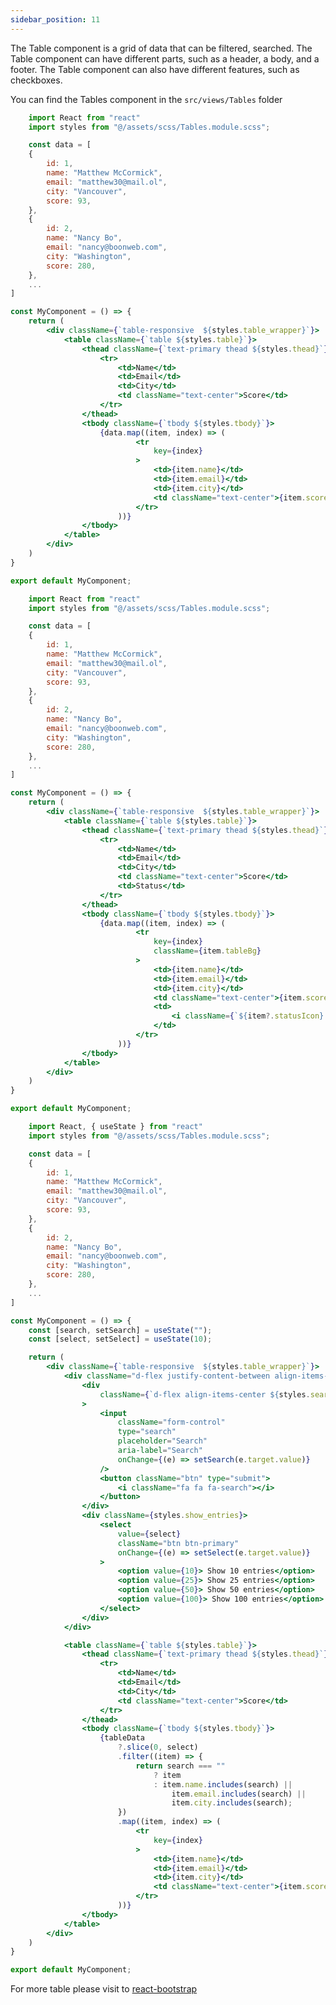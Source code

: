 ```yaml
---
sidebar_position: 11
---
```


The Table component is a grid of data that can be filtered, searched. The Table component can have different parts, such as a header, a body, and a footer. The Table component can also have different features, such as checkboxes.

You can find the Tables component in the `src/views/Tables` folder


<CodePreview>
    <BasicTable />
</CodePreview>

```jsx title="Table"
    import React from "react"
    import styles from "@/assets/scss/Tables.module.scss";

    const data = [
    {
        id: 1,
        name: "Matthew McCormick",
        email: "matthew30@mail.ol",
        city: "Vancouver",
        score: 93,
    },
    {
        id: 2,
        name: "Nancy Bo",
        email: "nancy@boonweb.com",
        city: "Washington",
        score: 280,
    },
    ...
]

const MyComponent = () => {
    return (
        <div className={`table-responsive  ${styles.table_wrapper}`}>
            <table className={`table ${styles.table}`}>
                <thead className={`text-primary thead ${styles.thead}`}>
                    <tr>
                        <td>Name</td>
                        <td>Email</td>
                        <td>City</td>
                        <td className="text-center">Score</td>
                    </tr>
                </thead>
                <tbody className={`tbody ${styles.tbody}`}>
                    {data.map((item, index) => (
                            <tr
                                key={index}
                            >
                                <td>{item.name}</td>
                                <td>{item.email}</td>
                                <td>{item.city}</td>
                                <td className="text-center">{item.score}</td>
                            </tr>
                        ))}
                </tbody>
            </table>
        </div>
    )
}

export default MyComponent;
```

<CodePreview>
    <VariantsTable />
</CodePreview>


```jsx title="Table"
    import React from "react"
    import styles from "@/assets/scss/Tables.module.scss";

    const data = [
    {
        id: 1,
        name: "Matthew McCormick",
        email: "matthew30@mail.ol",
        city: "Vancouver",
        score: 93,
    },
    {
        id: 2,
        name: "Nancy Bo",
        email: "nancy@boonweb.com",
        city: "Washington",
        score: 280,
    },
    ...
]

const MyComponent = () => {
    return (
        <div className={`table-responsive  ${styles.table_wrapper}`}>
            <table className={`table ${styles.table}`}>
                <thead className={`text-primary thead ${styles.thead}`}>
                    <tr>
                        <td>Name</td>
                        <td>Email</td>
                        <td>City</td>
                        <td className="text-center">Score</td>
                        <td>Status</td>
                    </tr>
                </thead>
                <tbody className={`tbody ${styles.tbody}`}>
                    {data.map((item, index) => (
                            <tr
                                key={index}
                                className={item.tableBg}
                            >
                                <td>{item.name}</td>
                                <td>{item.email}</td>
                                <td>{item.city}</td>
                                <td className="text-center">{item.score}</td>
                                <td>
                                    <i className={`${item?.statusIcon} text-${item?.badge?.status}`}/>
                                </td>
                            </tr>
                        ))}
                </tbody>
            </table>
        </div>
    )
}

export default MyComponent;
```


<CodePreview>
    <SearchTable />
</CodePreview>


```jsx title="Table"
    import React, { useState } from "react"
    import styles from "@/assets/scss/Tables.module.scss";

    const data = [
    {
        id: 1,
        name: "Matthew McCormick",
        email: "matthew30@mail.ol",
        city: "Vancouver",
        score: 93,
    },
    {
        id: 2,
        name: "Nancy Bo",
        email: "nancy@boonweb.com",
        city: "Washington",
        score: 280,
    },
    ...
]

const MyComponent = () => {
    const [search, setSearch] = useState("");
    const [select, setSelect] = useState(10);

    return (
        <div className={`table-responsive  ${styles.table_wrapper}`}>
            <div className="d-flex justify-content-between align-items-center mt-2 mb-4">
                <div
                    className={`d-flex align-items-center ${styles.search_wrapper}`}
                >
                    <input
                        className="form-control"
                        type="search"
                        placeholder="Search"
                        aria-label="Search"
                        onChange={(e) => setSearch(e.target.value)}
                    />
                    <button className="btn" type="submit">
                        <i className="fa fa fa-search"></i>
                    </button>
                </div>
                <div className={styles.show_entries}>
                    <select
                        value={select}
                        className="btn btn-primary"
                        onChange={(e) => setSelect(e.target.value)}
                    >
                        <option value={10}> Show 10 entries</option>
                        <option value={25}> Show 25 entries</option>
                        <option value={50}> Show 50 entries</option>
                        <option value={100}> Show 100 entries</option>
                    </select>
                </div>
            </div>

            <table className={`table ${styles.table}`}>
                <thead className={`text-primary thead ${styles.thead}`}>
                    <tr>
                        <td>Name</td>
                        <td>Email</td>
                        <td>City</td>
                        <td className="text-center">Score</td>
                    </tr>
                </thead>
                <tbody className={`tbody ${styles.tbody}`}>
                    {tableData
                        ?.slice(0, select)
                        .filter((item) => {
                            return search === ""
                                ? item
                                : item.name.includes(search) ||
                                    item.email.includes(search) ||
                                    item.city.includes(search);
                        })
                        .map((item, index) => (
                            <tr
                                key={index}
                            >
                                <td>{item.name}</td>
                                <td>{item.email}</td>
                                <td>{item.city}</td>
                                <td className="text-center">{item.score}</td>
                            </tr>
                        ))}
                </tbody>
            </table>
        </div>
    )
}

export default MyComponent;
```
For more table please visit to <a href="https://react-bootstrap.netlify.app/docs/components/table" target="_blank">react-bootstrap</a>